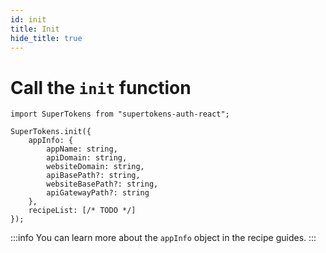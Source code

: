 ```yaml
---
id: init
title: Init
hide_title: true
---
```


# Call the `init` function


```tsx
import SuperTokens from "supertokens-auth-react";

SuperTokens.init({
 	appInfo: {
        appName: string,
        apiDomain: string,
        websiteDomain: string,
        apiBasePath?: string,
        websiteBasePath?: string,
        apiGatewayPath?: string
	},
    recipeList: [/* TODO */]
});
```

:::info
You can learn more about the `appInfo` object in the recipe guides.
:::